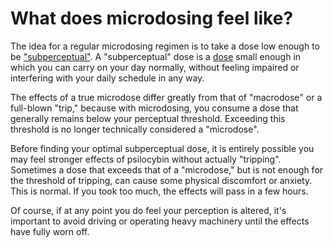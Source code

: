 # What does microdosing feel like?

The idea for a regular microdosing regimen is to take a dose low enough to be ["subperceptual"](/subperceptual). A "subperceptual" dose is a [dose](/dosage) small enough in which you can carry on your day normally, without feeling impaired or interfering with your daily schedule in any way.

The effects of a true microdose differ greatly from that of "macrodose" or a full-blown "trip," because with microdosing, you consume a dose that generally remains below your perceptual threshold. Exceeding this threshold is no longer technically considered a "microdose".

Before finding your optimal subperceptual dose, it is entirely possible you may feel stronger effects of psilocybin without actually "tripping". Sometimes a dose that exceeds that of a "microdose," but is not enough for the threshold of tripping, can cause some physical discomfort or anxiety. This is normal. If you took too much, the effects will pass in a few hours.

Of course, if at any point you do feel your perception is altered, it's important to avoid driving or operating heavy machinery until the effects have fully worn off.
